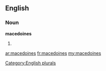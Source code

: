 ==English==

===Noun===
'''macedoines'''

# {{plural of|[[macedoine]]}}

[[Category:English plurals]]

[[ar:macedoines]]
[[fr:macedoines]]
[[my:macedoines]]